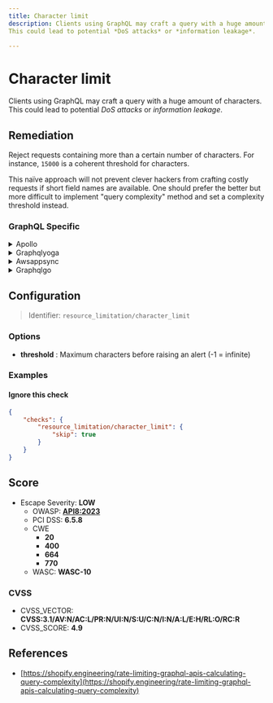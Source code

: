 ```yaml
---
title: Character limit
description: Clients using GraphQL may craft a query with a huge amount of characters.
This could lead to potential *DoS attacks* or *information leakage*.

---
```


# Character limit

Clients using GraphQL may craft a query with a huge amount of characters.
This could lead to potential *DoS attacks* or *information leakage*.


## Remediation

Reject requests containing more than a certain number of characters.
For instance, `15000` is a coherent threshold for characters.

This naïve approach will not prevent clever hackers from crafting costly requests if short field names are available.
One should prefer the better but more difficult to implement "query complexity" method and set a complexity threshold instead.



### GraphQL Specific

<details>
    <summary>Apollo</summary>

Reject requests containing more than a certain number of characters. For instance, `15000` is a coherent threshold for characters.

Install our open source package [GraphQL Armor](https://github.com/Escape-Technologies/graphql-armor) for Apollo.


</details>

<details>
    <summary>Graphqlyoga</summary>

Reject requests containing more than a certain number of characters. For instance, `15000` is a coherent threshold for characters.

Install our open source package [GraphQL Armor](https://github.com/Escape-Technologies/graphql-armor) for Yoga.

Otherwise, you can use the standalone [envelop plugin](https://www.npmjs.com/package/@escape.tech/graphql-armor-character-limit) directly.


</details>

<details>
    <summary>Awsappsync</summary>

Add ACL rule to prevent requests bigger than a threshold. (e.g., 3000 characters)
This would be entered into the Rule JSON editor when creating a web ACL in the AWS WAF Console :

```json
{
  "Name": "BodySizeRule",
  "Priority": 1,
  "RuleAction": {
    "Block": {}
  },
  "Statement": {
    "SizeConstraintStatement": {
      "ComparisonOperator": "GE",
      "FieldToMatch": {
        "Body": {}
      },
      "Size": 3000,
      "TextTransformations": [
        {
          "Priority": 0,
          "Type": "NONE"
        }
      ]
    }
  },
  "VisibilityConfig": {
    "CloudWatchMetricsEnabled": true,
    "MetricName": "BodySizeRule",
    "SampledRequestsEnabled": true
  }
}
```

Don't forget to associate the previously created ACL rule with your AppSync API.

For more information refer to :

[AWS AppSync - Developer Guide](https://docs.aws.amazon.com/appsync/latest/devguide/what-is-appsync.html)

[Integrate an AppSync API with AWS WAF](https://docs.aws.amazon.com/appsync/latest/devguide/WAF-Integration.html)

[AWS Web Application Firewall](https://docs.aws.amazon.com/waf/latest/developerguide/waf-chapter.html)


</details>

<details>
    <summary>Graphqlgo</summary>

You can limit query size with a net/http middlware.

```go
func limitBodySize(next http.Handler, limit int64) http.Handler {
  return http.HandlerFunc(func(w http.ResponseWriter, r *http.Request) {
    limitedBody := http.MaxBytesReader(w, r.Body, limit)
    bodyBytes, err := ioutil.ReadAll(limitedBody)
    limitedBody.Close()
    if err != nil {
      message := "{\"errors\": [{\"message\": \"Request too large.\"}],\"data\": null}"
      w.Write([]byte(message))
    } else {
      r.Body = ioutil.NopCloser(bytes.NewBuffer(bodyBytes))
      next.ServeHTTP(w, r)
    }
  })
}

func main(){
  ...
  h := handler.New(&handler.Config{
    Schema:   &schema
  })
  http.Handle("/graphql", limitBodySize(h, 3000))
}
```


</details>

## Configuration

> Identifier: `resource_limitation/character_limit`

### Options

- **threshold** : Maximum characters before raising an alert (-1 = infinite)
  



### Examples



#### Ignore this check

```json
{
    "checks": {
        "resource_limitation/character_limit": {
            "skip": true
        }
    }
}
```




## Score

- Escape Severity: **<span className="low-severity">LOW</span>**
  - OWASP: **[API8:2023](https://github.com/OWASP/API-Security/blob/master/editions/2023/en/0xa8-security-misconfiguration.md)**
  - PCI DSS: **6.5.8**
  - CWE
    - **20**
    - **400**
    - **664**
    - **770**
  - WASC: **WASC-10**
  
  

### CVSS

- CVSS_VECTOR: **CVSS:3.1/AV:N/AC:L/PR:N/UI:N/S:U/C:N/I:N/A:L/E:H/RL:O/RC:R**
- CVSS_SCORE: **4.9**

## References

- [https://shopify.engineering/rate-limiting-graphql-apis-calculating-query-complexity](https://shopify.engineering/rate-limiting-graphql-apis-calculating-query-complexity)
  